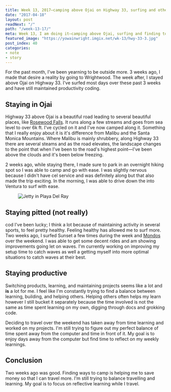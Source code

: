 ```yaml
---
title: Week 13, 2017—camping above Ojai on Highway 33, surfing and other things
date: "2017-04-18"
layout: post
readNext: "/"
path: "/week-13-17/"
meta: Week 13, I am doing it—camping above Ojai, surfing and finding to code.
featured_image: "https://yowainwright.imgix.net/wk-13/hwy-33-3.jpg"
post_index: 40
categories:
- note
- story
---
```


For the past month, I've been yearning to be outside more. 3 weeks ago, I made that desire a reality by going to Wrightwood. The week after, I stayed above Ojai on Highway 33. I've surfed most days over these past 3 weeks and have still maintained productivity coding.

## Staying in Ojai

Highway 33 above Ojai is a beautiful road leading to several beautiful places, like [Rosewood Falls](https://www.hikespeak.com/trails/rose-valley-falls-padres/). It runs along a few streams and goes from sea level to over 6k ft. I've cycled on it and I've now camped along it. Something that I really enjoy about it is it's difference from Malibu and the Santa Monica Mountains. Where Malibu is mainly shrubbery, along Highway 33 there are several steams and as the road elevates, the landscape changes to the point that when I've been to the road's highest point—I've been above the clouds and it's been below freezing.

2 weeks ago, while staying there, I made sure to park in an overnight hiking spot so I was able to camp and go with ease. I was slightly nervous because I didn't have cel service and was definitely along but that also made the trip exciting. In the morning, I was able to drive down the into Ventura to surf with ease. 

<figure>
  <img src="https://yowainwright.imgix.net/wk-13/hwy-33.jpg?w=800&h=800&crop=focalpoint&auto=format" alt="Jetty in Playa Del Ray" />
</figure>

## Staying pitted (not really)
cod
I've been lucky; I think a lot because of maintaining activity in several sports, to feel pretty healthy. Feeling healthy has allowed me to surf more. Two weeks ago, I surfed Sunset a few times during the week and [Mondos](https://www.wannasurf.com/spot/North_America/USA/California/Ventura/Mondos/) over the weekend. I was able to get some decent rides and am showing improvements going let on waves. I'm currently working on improving my setup time to catch waves as well a getting myself into more optimal situations to catch waves at their best. 

## Staying productive

Switching products, learning, and maintaining projects seems like a lot and **is** a lot for me. I feel like I'm constantly trying to find a balance between learning, building, and helping others. Helping others often helps my learn however I still bucket it separately because the time involved is not the same as time spent learning on my own, digging through docs and grokking code. 

Deciding to travel over the weekend has taken away from time learning and worked on my projects. I'm still trying to figure out my perfect balance of time spent away from the computer and time in front of it. My goal is to enjoy days away from the computer but find time to reflect on my weekly learnings. 

## Conclusion

Two weeks ago was good. Finding ways to camp is helping me to save money so that I can travel more. I'm still trying to balance travelling and learning. My goal is to focus on reflective learning while I travel. 
